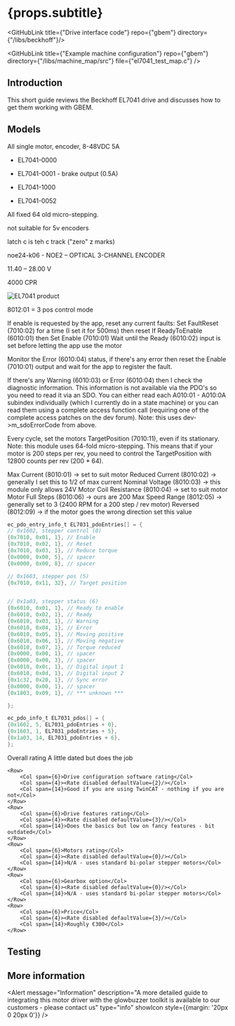 
# {props.subtitle}

<GitHubLink title={"Drive interface code"} repo={"gbem"} directory={"/libs/beckhoff"}/>

<GitHubLink title={"Example machine configuration"} repo={"gbem"} directory={"/libs/machine_map/src"} file={"el7041_test_map.c"} />


## Introduction

This short guide reviews the Beckhoff EL7041 drive and discusses how to get them working with GBEM.

## Models

All single motor, encoder, 8-48VDC 5A





* EL7041-0000

* EL7041-0001 - brake output (0.5A)

* EL7041-1000

* EL7041-0052 



All fixed 64 old micro-stepping.

not suitable for 5v encoders

latch c is teh c track ("zero" z marks)



noe24-k06 - NOE2 – OPTICAL 3-CHANNEL ENCODER

11.40 – 28.00 V

4000 CPR



<Image meta={el7041_product_shot} alt="EL7041 product" />





8012:01 = 3 pos control mode





If enable is requested by the app, reset any current faults:
Set FaultReset (7010:02) for a time (I set it for 500ms) then reset
If ReadyToEnable (6010:01) then Set Enable (7010:01)
Wait until the Ready (6010:02) input is set before letting the app use the motor

Monitor the Error (6010:04) status, if there's any error then reset the Enable (7010:01) output and wait for the app to register the fault.


If there's any Warning (6010:03) or Error (6010:04) then I check the diagnostic information. This information is not available via the PDO's so you need to read it via an SDO. You can either read each A010:01 - A010:0A subindex individually (which I currently do in a state machine) or you can read them using a complete access function call (requiring one of the complete access patches on the dev forum). Note: this uses dev->m_sdoErrorCode from above.


Every cycle, set the motors TargetPosition (7010:11), even if its stationary. Note: this module uses 64-fold micro-stepping. This means that if your motor is 200 steps per rev, you need to control the TargetPosition with 12800 counts per rev (200 * 64).



Max Current (8010:01) -> set to suit motor
Reduced Current (8010:02) -> generally I set this to 1/2 of max current
Nominal Voltage (8010:03) -> this module only allows 24V
Motor Coil Resistance (8010:04) -> set to suit motor
Motor Full Steps (8010:06) -> ours are 200
Max Speed Range (8012:05) -> generally set to 3 (2400 RPM for a 200 step / rev motor)
Reversed (8012:09) -> if the motor goes the wrong direction set this value




```c
ec_pdo_entry_info_t EL7031_pdoEntries[] = {
// 0x1602, stepper control (0)
{0x7010, 0x01, 1}, // Enable
{0x7010, 0x02, 1}, // Reset
{0x7010, 0x03, 1}, // Reduce torque
{0x0000, 0x00, 5}, // spacer
{0x0000, 0x00, 8}, // spacer

// 0x1603, stepper pos (5)
{0x7010, 0x11, 32}, // Target position


// 0x1a03, stepper status (6)
{0x6010, 0x01, 1}, // Ready to enable
{0x6010, 0x02, 1}, // Ready
{0x6010, 0x03, 1}, // Warning
{0x6010, 0x04, 1}, // Error
{0x6010, 0x05, 1}, // Moving positive
{0x6010, 0x06, 1}, // Moving negative
{0x6010, 0x07, 1}, // Torque reduced
{0x0000, 0x00, 1}, // spacer
{0x0000, 0x00, 3}, // spacer
{0x6010, 0x0c, 1}, // Digital input 1
{0x6010, 0x0d, 1}, // Digital input 2
{0x1c32, 0x20, 1}, // Sync error
{0x0000, 0x00, 1}, // spacer
{0x1803, 0x09, 1}, // *** unknown ***

};

ec_pdo_info_t EL7031_pdos[] = {
{0x1602, 5, EL7031_pdoEntries + 0},
{0x1603, 1, EL7031_pdoEntries + 5},
{0x1a03, 14, EL7031_pdoEntries + 6},
};
```
	



<div style={{margin:"20px"}}>
    <Row>
        <Col span={6}>Overall rating</Col>
        <Col span={4}><Rate disabled defaultValue={3}/></Col>
        <Col span={14}>A little dated but does the job</Col>
    </Row>

    <Row>
        <Col span={6}>Drive configuration software rating</Col>
        <Col span={4}><Rate disabled defaultValue={2}/></Col>
        <Col span={14}>Good if you are using TwinCAT - nothing if you are not</Col>
    </Row>
    <Row>
        <Col span={6}>Drive features rating</Col>
        <Col span={4}><Rate disabled defaultValue={3}/></Col>
        <Col span={14}>Does the basics but low on fancy features - bit outdated</Col>
    </Row>
    <Row>
        <Col span={6}>Motors rating</Col>
        <Col span={4}><Rate disabled defaultValue={0}/></Col>
        <Col span={14}>N/A - uses standard bi-polar stepper motors</Col>
    </Row>
    <Row>
        <Col span={6}>Gearbox option</Col>
        <Col span={4}><Rate disabled defaultValue={0}/></Col>
        <Col span={14}>N/A - uses standard bi-polar stepper motors</Col>
    </Row>
    <Row>
        <Col span={6}>Price</Col>
        <Col span={4}><Rate disabled defaultValue={3}/></Col>
        <Col span={14}>Roughly €300</Col>
    </Row>
</div>


## Testing

<YoutubeEmbed embedId="" />

## More information

<Alert message="Information" description="A more detailed guide to integrating this motor driver with the glowbuzzer toolkit is available to our customers - please contact us" type="info" showIcon style={{margin: '20px 0 20px 0'}} />